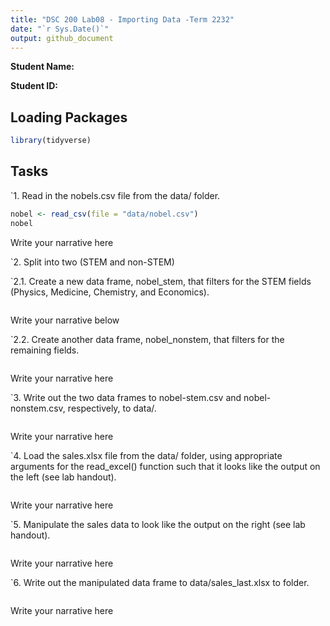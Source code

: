 ```yaml
---
title: "DSC 200 Lab08 - Importing Data -Term 2232"
date: "`r Sys.Date()`"
output: github_document
---
```


**Student Name:<insert your name here>**

**Student ID:<insert ID here>**



## Loading Packages

```r
library(tidyverse)

```


## Tasks

`1. Read in the nobels.csv file from the data/ folder.
```r
nobel <- read_csv(file = "data/nobel.csv")
nobel
```
Write your narrative here




`2. Split into two (STEM and non-STEM)

`2.1. Create a new data frame, nobel_stem, that filters for the STEM fields (Physics, Medicine, Chemistry, and Economics).
```r

```
Write your narrative below



`2.2. Create another data frame, nobel_nonstem, that filters for the remaining fields.
```r

```
Write your narrative here


`3. Write out the two data frames to nobel-stem.csv and nobel-nonstem.csv, respectively, to data/.
```r

```
Write your narrative here


`4. Load the sales.xlsx file from the data/ folder, using appropriate arguments for the read_excel() function such that it looks like the output on the left (see lab handout).
```r

```
Write your narrative here




`5. Manipulate the sales data to look like the output on the right (see lab handout).
```r

```
Write your narrative here




`6. Write out the manipulated data frame to data/sales_last.xlsx to folder.
```r

```
Write your narrative here


